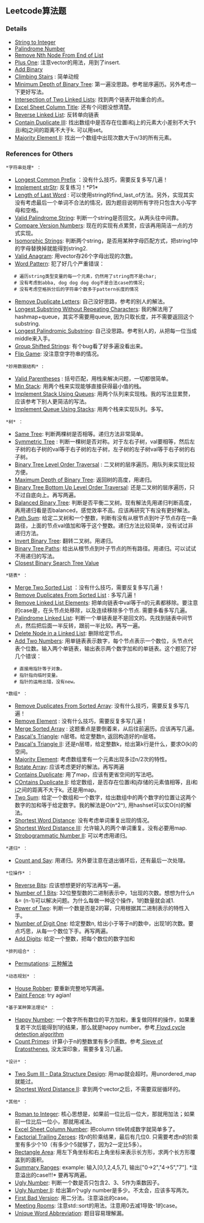 == Leetcode算法题 ==

=== Details ===
* [[atoi| String to Integer]]
* [[palindrome_number|Palindrome Number]]
* [[remove_nth_from_end_of_list| Remove Nth Node From End of List]]
* [[plus_one| Plus One]]: 注意vector的用法，用到了insert.
* [[add_binary| Add Binary]]
* [[climbing_stairs| Climbing Stairs]] : 简单动规
* [[minimun_depth_of_binary_tree| Minimum Depth of Binary Tree]]: 第一遍没思路。参考层序遍历。另外考虑一下更好写法。
* [[intersection_of_two_linked_lists| Intersection of Two Linked Lists]]: 找到两个链表开始重合的点。
* [[excel_sheet_column_title| Excel Sheet Column Title]]: 还有个问题没想清楚。
* [[reverse_linked_list| Reverse Linked List]]: 反转单向链表
* [[contain_duplicate_3| Contain Duplicate III]]: 找出数组中是否存在位置i和j上的元素大小差别不大于t且i和j之间的距离不大于k. 可以用set。
* [[majority_element_2| Majority Element II]]: 找出一个数组中出现次数大于n/3的所有元素。

=== References for Others ===

 *字符串处理* ：
* [[https://leetcode.com/problems/longest-common-prefix/|Longest Common Prefix]] ：没有什么技巧，需要反复多写几遍！
* [[https://leetcode.com/problems/implement-strstr/| Implement strStr]]: 反复练习！*P1* 
* [[https://leetcode.com/problems/length-of-last-word/| Length of Last Word]] : 可以使用string的find_last_of方法。另外，实现其实没有考虑最后一个单词不合法的情况，因为题目说明所有字符只包含大小写字母和空格。
* [[https://leetcode.com/problems/valid-palindrome/| Valid Palindrome String]]: 判断一个string是否回文。从两头往中间靠。
* [[https://leetcode.com/problems/compare-version-numbers/| Compare Version Numbers]]: 现在的实现有点累赘，应该再用简洁一点的方式实现。
* [[https://leetcode.com/problems/isomorphic-strings/| Isomorphic Strings]]: 判断两个string，是否用某种字母匹配方式，把string1中的字母替换掉就能得到string2.
* [[https://leetcode.com/problems/valid-anagram/| Valid Anagram]]: 用vector存26个字母出现的次数。
* [[https://leetcode.com/problems/word-pattern/| Word Pattern]]: 犯了好几个严重错误：
	# 遍历string类型变量的每一个元素，仍然用了string而不是char;
	# 没有考虑到abba, dog dog dog dog不是合法case的情况;
	# 没有考虑空格拆分后的字符串个数多于pattern长度的情况
* [[https://leetcode.com/problems/remove-duplicate-letters/| Remove Duplicate Letters]]: 自己没好思路，参考的别人的解法。
* [[https://leetcode.com/problems/longest-substring-without-repeating-characters/| Longest Substring Without Repeating Characters]]: 我的解法用了hashmap+queue，其实不需要用queue, 因为只取长度，并不需要返回这个substring.
* [[https://leetcode.com/problems/longest-palindromic-substring/| Longest Palindromic Substring]]: 自己没思路。参考别人的，从把每一位当成middle来入手。
* [[https://leetcode.com/problems/group-shifted-strings/| Group Shifted Strings]]: 有个bug看了好多遍没看出来。
* [[https://leetcode.com/problems/flip-game/| Flip Game]]: 没注意空字符串的情况。

 *妙用数据结构* :
* [[https://leetcode.com/problems/valid-parentheses/| Valid Parentheses]] : 括号匹配，用栈来解决问题，一切都很简单。
* [[https://leetcode.com/problems/min-stack/| Min Stack]]: 用两个栈来实现能够直接获得最小值的栈。
* [[https://leetcode.com/problems/implement-stack-using-queues/| Implement Stack Using Queues]]: 用两个队列来实现栈。我的写法显累赘，应该参考下别人更简洁的写法。
* [[https://leetcode.com/problems/implement-queue-using-stacks/| Implement Queue Using Stacks]]: 用两个栈来实现队列。多写。

 *树* ：
* [[https://leetcode.com/problems/same-tree/| Same Tree]]: 判断两棵树是否相等。递归方法非常简单。
* [[https://leetcode.com/problems/symmetric-tree/| Symmetric Tree]] : 判断一棵树是否对称。对于左右子树，val要相等，然后左子树的右子树的val等于右子树的左子树，左子树的左子树val等于右子树的右子树。
* [[https://leetcode.com/problems/binary-tree-level-order-traversal/| Binary Tree Level Order Traversal]] : 二叉树的层序遍历。用队列来实现比较方便。
* [[https://leetcode.com/problems/maximum-depth-of-binary-tree/| Maximum Depth of Binary Tree]]: 返回树的高度，用递归。
* [[https://leetcode.com/problems/binary-tree-level-order-traversal-ii/| Binary Tree Bottom Up Level Order Traversal]]: 还是二叉树的层序遍历，只不过自底向上。再写两遍。
* [[https://leetcode.com/problems/balanced-binary-tree/| Balanced Binary Tree]]: 判断是否平衡二叉树。现有解法先用递归判断高度，再用递归看是否balanced，感觉效率不高。应该再研究下有没有更好解法。
* [[https://leetcode.com/problems/path-sum/| Path Sum]]: 给定二叉树和一个整数，判断有没有从根节点到叶子节点存在一条路径，上面的节点val值加和等于这个整数。递归方法比较简单，没有试过非递归方法。
* [[https://leetcode.com/problems/invert-binary-tree/| Invert Binary Tree]]: 翻转二叉树。用递归。
* [[https://leetcode.com/problems/binary-tree-paths/| Binary Tree Paths]]: 给出从根节点到叶子节点的所有路径。用递归。可以试试不用递归的写法。
* [[https://leetcode.com/problems/closest-binary-search-tree-value/| Closest Binary Search Tree Value]]

 *链表* ：
* [[https://leetcode.com/problems/merge-two-sorted-lists/| Merge Two Sorted List]] ：没有什么技巧，需要反复多写几遍！
* [[https://leetcode.com/problems/remove-duplicates-from-sorted-list/| Remove Duplicates From Sorted List]] : 多写几遍！
* [[https://leetcode.com/problems/remove-linked-list-elements/| Remove Linked List Elements]]: 把单向链表中val等于n的元素都移除。要注意的case是，在头节点处移除，以及连续移除多个节点. 需要多看多写几遍。
* [[https://leetcode.com/problems/palindrome-linked-list/| Palindrome Linked List]]: 判断一个单链表是不是回文的。先找到链表中间节点，然后把后面一半反转，跟前一半比较。再写一遍。
* [[https://leetcode.com/problems/delete-node-in-a-linked-list/| Delete Node in a Linked List]]: 删除给定节点。
* [[https://leetcode.com/problems/add-two-numbers/| Add Two Numbers]]: 用单链表表示数字，每个节点表示一个数位，头节点代表个位数。输入两个单链表，输出表示两个数字加和的单链表。这个题犯了好几个错误：
	# 直接用指针等于对象。 
	# 指针指向临时变量。
	# 指针的运用出错，没有new。

 *数组* ：
* [[https://leetcode.com/problems/remove-duplicates-from-sorted-array/| Remove Duplicates From Sorted Array]]: 没有什么技巧，需要反复多写几遍！
* [[https://leetcode.com/problems/remove-element/| Remove Element]] : 没有什么技巧，需要反复多写几遍！
* [[https://leetcode.com/problems/merge-sorted-array/| Merge Sorted Array]] : 这题重点是要倒着来，从后往前遍历。应该再写几遍。
* [[https://leetcode.com/problems/pascals-triangle/| Pascal's Triangle]]: n层塔。给定整数n, 返回构造好的n层塔。
* [[https://leetcode.com/problems/pascals-triangle-ii/| Pascal's Triangle II]]: 还是n层塔，给定整数k，给出第k行是什么，要求O(k)的空间。
* [[https://leetcode.com/problems/majority-element/| Majority Element]]: 考虑数组里有一个元素出现多过n/2次的特性。
* [[https://leetcode.com/problems/rotate-array/| Rotate Array]]: 应该考虑更好的解法。再写两遍
* [[https://leetcode.com/problems/contains-duplicate/| Contains Duplicate]]: 用了map，应该有更省空间的写法吧。
* [[https://leetcode.com/problems/contains-duplicate-ii/| COntains Duplicate II]]: 给定数组，是否存在位置i和j存储的元素值相等，且i和j之间的距离不大于k。还是用map。
* [[https://leetcode.com/problems/two-sum/| Two Sum]]: 给定一个数组和一个数字，给出数组中的两个数字的位置让这两个数字的加和等于给定数字。我的解法是O(n^2^), 用hashset可以实O(n)的解法。
* [[https://leetcode.com/problems/shortest-word-distance/| Shortest Word Distance]]: 没有考虑单词重复出现的情况。
* [[https://leetcode.com/problems/shortest-word-distance-iii/| Shortest Word Distance III]]: 允许输入的两个单词重复。没有必要用map.
* [[https://leetcode.com/problems/strobogrammatic-number-ii/| Strobogrammatic Number II]]: 可以考虑用递归。

 *递归* ：
* [[https://leetcode.com/problems/count-and-say/| Count and Say]]: 用递归。另外要注意在退出循环后，还有最后一次处理。

 *位操作* ：
* [[https://leetcode.com/problems/reverse-bits/| Reverse Bits]]: 应该想想更好的写法再写一遍。
* [[https://leetcode.com/problems/number-of-1-bits/| Number of 1 Bits]]: 32位整型数的二进制表示中，1出现的次数。想想为什么n &= (n-1)可以解决问题。为什么每做一种这个操作，1的数量就会减1.
* [[https://leetcode.com/problems/power-of-two/| Power of Two]]: 判断一个数是否是2的幂，只用根据其二进制表示的特性入手。
* [[https://leetcode.com/problems/number-of-digit-one/| Number of Digit One]]: 给定整数n, 给出小于等于n的数中，出现1的次数。要点巧思，从每一个数位下手。再写两遍。
* [[https://leetcode.com/problems/add-digits/| Add Digits]]: 给定一个整数，把每个数位的数字加和

 *排列组合* ：
* [[https://leetcode.com/problems/permutations/| Permutations]]: [[https://leetcode.com/discuss/20474/share-my-three-different-solutions| 三种解法]]

 *动态规划* ：
* [[https://leetcode.com/problems/house-robber/| House Robber]]: 要重新完整地写两遍。
* [[https://leetcode.com/problems/paint-fence/| Paint Fence]]: try agian!

 *基于某种算法理论* ：
* [[https://leetcode.com/problems/happy-number/| Happy Number]]: 一个数字所有数位的平方加和，重复做同样的操作，如果重复若干次后能得到1的结果，那么就是happy number。参考[[https://en.wikipedia.org/wiki/Cycle_detection| Floyd cycle detection algorithm]]
* [[https://leetcode.com/problems/count-primes/| Count Primes]]: 计算小于n的整数里有多少质数。参考[[https://en.wikipedia.org/wiki/Sieve_of_Eratosthenes| Sieve of Eratosthenes]], 没太深印象，需要多复习几遍。

 *设计* ：
* [[https://leetcode.com/problems/two-sum-iii-data-structure-design/| Two Sum III - Data Structure Design]]: 用map就会超时。用unordered_map就能过。
* [[https://leetcode.com/problems/shortest-word-distance-ii/| Shortest Word Distance II]]: 拿到两个vector之后，不需要双层循环的。

 *其他* ：
* [[https://leetcode.com/problems/roman-to-integer/| Roman to Integer]]: 核心思想是，如果前一位比后一位大，那就用加法；如果前一位比后一位小，那就用减法。
* [[https://leetcode.com/problems/excel-sheet-column-number/| Excel Sheet Column Number]]: 把column title转成数字就简单多了。
* [[https://leetcode.com/problems/factorial-trailing-zeroes/| Factorial Trailing Zeroes]]: 找n的阶乘结果，最后有几位0. 只需要考虑n的阶乘里有多少个10（有多少个5就够了，因为2一定比5多）。
* [[https://leetcode.com/problems/rectangle-area/| Rectangle Area]]: 用左下角坐标和右上角坐标来表示长方形，求两个长方形覆盖到的面积。
* [[https://leetcode.com/problems/summary-ranges/| Summary Ranges]]: example: 输入[0,1,2,4,5,7], 输出["0->2","4->5","7"]. *注意溢出的case!!!*  要再写两遍。
* [[https://leetcode.com/problems/ugly-number/| Ugly Number]]: 判断一个数是否只包含2、3、5作为乘数因子。
* [[https://leetcode.com/problems/ugly-number-ii/| Ugly Number II]]: 给出第n个ugly number是多少。不太会，应该多写两次。
* [[https://leetcode.com/problems/first-bad-version/| First Bad Version]]: 用二分法。注意溢出的case。
* [[https://leetcode.com/problems/meeting-rooms/| Meeting Rooms]]: 注意std::sort的用法。注意用0去减1导致-1的case。
* [[https://leetcode.com/problems/unique-word-abbreviation/| Unique Word Abbreviation]]: 题目容易理解漏。
